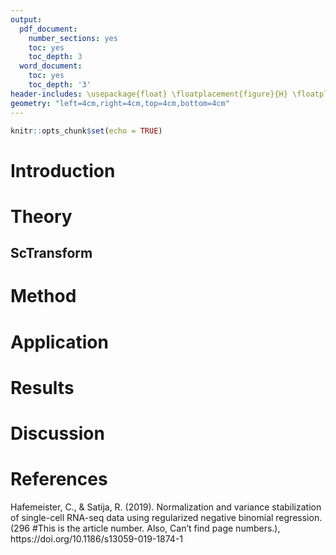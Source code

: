 ```yaml
---
output:
  pdf_document:
    number_sections: yes
    toc: yes
    toc_depth: 3
  word_document:
    toc: yes
    toc_depth: '3'
header-includes: \usepackage{float} \floatplacement{figure}{H} \floatplacement{table}{H}
geometry: "left=4cm,right=4cm,top=4cm,bottom=4cm"
---
```

```r
knitr::opts_chunk$set(echo = TRUE)
```

# Introduction

# Theory

## ScTransform



# Method

# Application

# Results

# Discussion

# References
Hafemeister, C., & Satija, R. (2019). Normalization and variance stabilization of single-cell RNA-seq data using regularized negative binomial regression. \textit{Genome Biology 20}(296 #This is the article number. Also, Can't find page numbers.), https://doi.org/10.1186/s13059-019-1874-1

